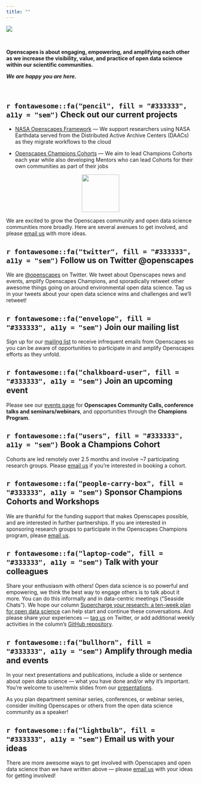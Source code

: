 ```yaml
---
title: ""
---
```


::: column-screen
![](images/banner_imgs/horst_openscapes_mountains_1500px.png)

<br>

<div class="white-div">

<p class="medium-body-text center-text">**Openscapes is about engaging, empowering, and amplifying each other as we increase the visibility, value, and practice of open data science within our scientific communities.**</p>

<p class="medium-body-text center-text">***We are happy you are here.***</p>

<br>

## `r fontawesome::fa("pencil", fill = "#333333", a11y = "sem")` Check out our current projects

-  [NASA Openscapes Framework](https://nasa-openscapes.github.io/) — We support researchers using NASA Earthdata served from the Distributed Active Archive Centers (DAACs) as they migrate workflows to the cloud

-  [Openscapes Champions Cohorts](champions_program.qmd) — We aim to lead Champions Cohorts each year while also developing Mentors who can lead Cohorts for their own communities as part of their jobs

<center><img src="images/minis/horst_openscapes_mountains_salmon.png" width="100"></center> <!-- SC NOTE: want css centering here (not html) -->

We are excited to grow the Openscapes community and open data science communities more broadly. Here are several avenues to get involved, and please [email us](mailto:hello@openscapes.org) with more ideas.

## `r fontawesome::fa("twitter", fill = "#333333", a11y = "sem")` Follow us on Twitter @openscapes

We are [@openscapes](https://twitter.com/openscapes) on Twitter. We tweet about Openscapes news and events, amplify Openscapes Champions, and sporadically retweet other awesome things going on around environmental open data science. Tag us in your tweets about your open data science wins and challenges and we’ll retweet!

## `r fontawesome::fa("envelope", fill = "#333333", a11y = "sem")` Join our mailing list

Sign up for our [mailing list](https://docs.google.com/forms/d/e/1FAIpQLSdgVXRp3V-w94GPWkR31RUfyBl37EphdQSlCOcnyeNlf8OLWw/viewform) to receive infrequent emails from Openscapes so you can be aware of opportunities to participate in and amplify Openscapes efforts as they unfold.

## `r fontawesome::fa("chalkboard-user", fill = "#333333", a11y = "sem")` Join an upcoming event

Please see our [events page](events.qmd) for **Openscapes Community Calls, conference talks and seminars/webinars**, and opportunities through the **Champions Program**.

## `r fontawesome::fa("users", fill = "#333333", a11y = "sem")` Book a Champions Cohort

Cohorts are led remotely over 2.5 months and involve ~7 participating research groups. Please [email us](mailto:hello@openscapes.org) if you’re interested in booking a cohort.

## `r fontawesome::fa("people-carry-box", fill = "#333333", a11y = "sem")` Sponsor Champions Cohorts and Workshops

We are thankful for the funding support that makes Openscapes possible, and are interested in further partnerships. If you are interested in sponsoring research groups to participate in the Openscapes Champions program, please [email us](mailto:hello@openscapes.org).

## `r fontawesome::fa("laptop-code", fill = "#333333", a11y = "sem")` Talk with your colleagues

Share your enthusiasm with others! Open data science is so powerful and empowering, we think the best way to engage others is to talk about it more. You can do this informally and in data-centric meetings (“Seaside Chats”). We hope our column [Supercharge your research: a ten-week plan for open data science](https://www.nature.com/articles/d41586-019-03335-4) can help start and continue these conversations. And please share your experiences — [tag us](https://twitter.com/openscapes) on Twitter, or add additional weekly activities in the column’s [GitHub repository](https://github.com/Openscapes/supercharge-research).

## `r fontawesome::fa("bullhorn", fill = "#333333", a11y = "sem")` Amplify through media and events

In your next presentations and publications, include a slide or sentence about open data science — what you have done and/or why it’s important. You’re welcome to use/remix slides from our [presentations](media.qmd).

As you plan department seminar series, conferences, or webinar series, consider inviting Openscapes or others from the open data science community as a speaker!

## `r fontawesome::fa("lightbulb", fill = "#333333", a11y = "sem")` Email us with your ideas

There are more awesome ways to get involved with Openscapes and open data science than we have written above — please [email us](mailto:hello@openscapes.org) with your ideas for getting involved!

</div>

:::




